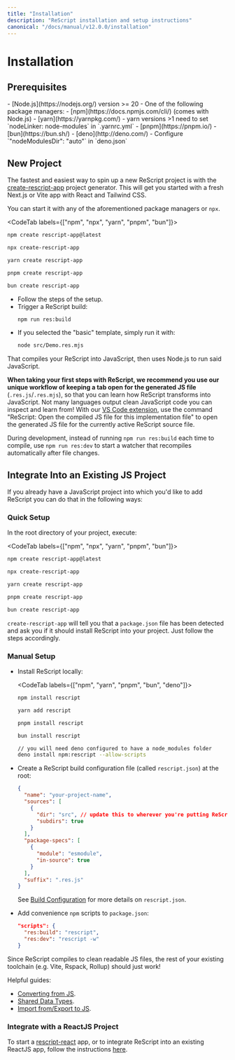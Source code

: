 ```yaml
---
title: "Installation"
description: "ReScript installation and setup instructions"
canonical: "/docs/manual/v12.0.0/installation"
---
```


# Installation

## Prerequisites

<div class="install-list">
- [Node.js](https://nodejs.org/) version >= 20
- One of the following package managers:
  - [npm](https://docs.npmjs.com/cli/) (comes with Node.js)
  - [yarn](https://yarnpkg.com/)
    - yarn versions >1 need to set `nodeLinker: node-modules` in `.yarnrc.yml`
  - [pnpm](https://pnpm.io/)
  - [bun](https://bun.sh/)
  - [deno](http://deno.com/)
    - Configure `"nodeModulesDir": "auto"` in `deno.json`
</div>

## New Project

The fastest and easiest way to spin up a new ReScript project is with the [create-rescript-app](https://github.com/rescript-lang/create-rescript-app) project generator. This will get you started with a fresh Next.js or Vite app with React and Tailwind CSS.

You can start it with any of the aforementioned package managers or `npx`.

<CodeTab labels={["npm", "npx", "yarn", "pnpm", "bun"]}>

```sh example
npm create rescript-app@latest
```

```sh
npx create-rescript-app
```

```sh
yarn create rescript-app
```

```sh
pnpm create rescript-app
```

```sh
bun create rescript-app
```

</CodeTab>

- Follow the steps of the setup.
- Trigger a ReScript build:
  ```sh
  npm run res:build
  ```
- If you selected the "basic" template, simply run it with:
  ```sh
  node src/Demo.res.mjs
  ```

That compiles your ReScript into JavaScript, then uses Node.js to run said JavaScript.

**When taking your first steps with ReScript, we recommend you use our unique workflow of keeping a tab open for the generated JS file** (`.res.js`/`.res.mjs`), so that you can learn how ReScript transforms into JavaScript. Not many languages output clean JavaScript code you can inspect and learn from! With our [VS Code extension](https://marketplace.visualstudio.com/items?itemName=chenglou92.rescript-vscode), use the command "ReScript: Open the compiled JS file for this implementation file" to open the generated JS file for the currently active ReScript source file.

During development, instead of running `npm run res:build` each time to compile, use `npm run res:dev` to start a watcher that recompiles automatically after file changes.

## Integrate Into an Existing JS Project

If you already have a JavaScript project into which you'd like to add ReScript you can do that in the following ways:

### Quick Setup

In the root directory of your project, execute:

<CodeTab labels={["npm", "npx", "yarn", "pnpm", "bun"]}>

```sh
npm create rescript-app@latest
```

```sh
npx create-rescript-app
```

```sh
yarn create rescript-app
```

```sh
pnpm create rescript-app
```

```sh
bun create rescript-app
```

</CodeTab>

`create-rescript-app` will tell you that a `package.json` file has been detected and ask you if it should install ReScript into your project. Just follow the steps accordingly.

### Manual Setup

- Install ReScript locally:

  <CodeTab labels={["npm", "yarn", "pnpm", "bun", "deno"]}>

  ```sh
  npm install rescript
  ```

  ```sh
  yarn add rescript
  ```

  ```sh
  pnpm install rescript
  ```

  ```sh
  bun install rescript
  ```

  ```sh
  // you will need deno configured to have a node_modules folder
  deno install npm:rescript --allow-scripts
  ```

  </CodeTab>

- Create a ReScript build configuration file (called `rescript.json`) at the root:
  ```json
  {
    "name": "your-project-name",
    "sources": [
      {
        "dir": "src", // update this to wherever you're putting ReScript files
        "subdirs": true
      }
    ],
    "package-specs": [
      {
        "module": "esmodule",
        "in-source": true
      }
    ],
    "suffix": ".res.js"
  }
  ```
  See [Build Configuration](build-configuration) for more details on `rescript.json`.
- Add convenience `npm` scripts to `package.json`:
  ```json
  "scripts": {
    "res:build": "rescript",
    "res:dev": "rescript -w"
  }
  ```

Since ReScript compiles to clean readable JS files, the rest of your existing toolchain (e.g. Vite, Rspack, Rollup) should just work!

Helpful guides:

- [Converting from JS](converting-from-js).
- [Shared Data Types](shared-data-types).
- [Import from/Export to JS](import-from-export-to-js).

### Integrate with a ReactJS Project

To start a [rescript-react](/docs/react/latest/introduction) app, or to integrate ReScript into an existing ReactJS app, follow the instructions [here](/docs/react/latest/installation).
